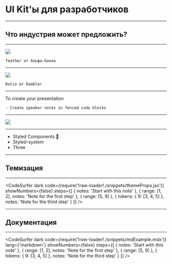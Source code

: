 
<Head>
  <title>UI kits</title>
</Head>

# UI Kit'ы для разработчиков

---

## Что индустрия может предложить?

---

<Image src="./assets/alfaExample.png" />

```notes
feather от Альфа-банка
```

---

<Image src="./assets/ramblerExample.png" />

```notes
Ratio от Rambler
```

---

To create your presentation

```notes
- Create speaker notes in fenced code blocks
```

---

<Image
  size="75vw"
  src="https://media.giphy.com/media/yYSSBtDgbbRzq/giphy.gif"
/>

---

<ul>
  <Appear>
    <li>Styled Components 💅</li>
    <li>Styled-system</li>
    <li>Three</li>
  </Appear>
</ul>

---

## Темизация

---


<CodeSurfer
  dark
  code={require('!raw-loader!./snippets/themeProps.jsx')}
  showNumbers={false}
  steps={[
    { notes: 'Start with this note' },
    { range: [1, 2], notes: 'Note for the first step' },
    { range: [5, 9] },
    { tokens: { 9: [3, 4, 5] }, notes: 'Note for the third step' }
  ]}
/>

---

## Документация

---

<CodeSurfer
  dark
  code={require('!raw-loader!./snippets/mdExample.mdx')}
  lang={'markdown'}
  showNumbers={false}
  steps={[
    { notes: 'Start with this note' },
    { range: [1, 2], notes: 'Note for the first step' },
    { range: [5, 9] },
    { tokens: { 9: [3, 4, 5] }, notes: 'Note for the third step' }
  ]}
/>

